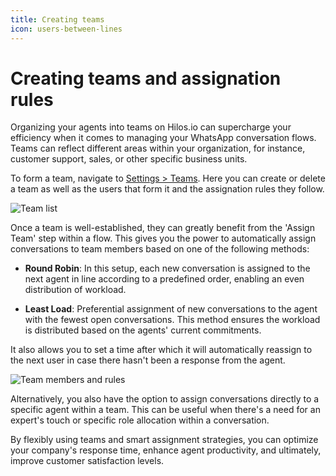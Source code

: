 ```yaml
---
title: Creating teams
icon: users-between-lines
---
```


# Creating teams and assignation rules

Organizing your agents into teams on Hilos.io can supercharge your efficiency when it comes to managing your WhatsApp conversation flows. Teams can reflect different areas within your organization, for instance, customer support, sales, or other specific business units. 

To form a team, navigate to [Settings > Teams](https://app.hilos.io/config/team-list). Here you can create or delete a team as well as the users that form it and the assignation rules they follow.

![Team list](https://hilos-media.s3.us-east-2.amazonaws.com/mintlify/using-hilos/settings/teams/team-list.jpg)

Once a team is well-established, they can greatly benefit from the 'Assign Team' step within a flow. This gives you the power to automatically assign conversations to team members based on one of the following methods:

-  **Round Robin**: In this setup, each new conversation is assigned to the next agent in line according to a predefined order, enabling an even distribution of workload.

-  **Least Load**: Preferential assignment of new conversations to the agent with the fewest open conversations. This method ensures the workload is distributed based on the agents' current commitments.

It also allows you to set a time after which it will automatically reassign to the next user in case there hasn't been a response from the agent.

![Team members and rules](https://hilos-media.s3.us-east-2.amazonaws.com/mintlify/using-hilos/settings/teams/team-settings.jpg)

Alternatively, you also have the option to assign conversations directly to a specific agent within a team. This can be useful when there's a need for an expert's touch or specific role allocation within a conversation.

By flexibly using teams and smart assignment strategies, you can optimize your company's response time, enhance agent productivity, and ultimately, improve customer satisfaction levels.